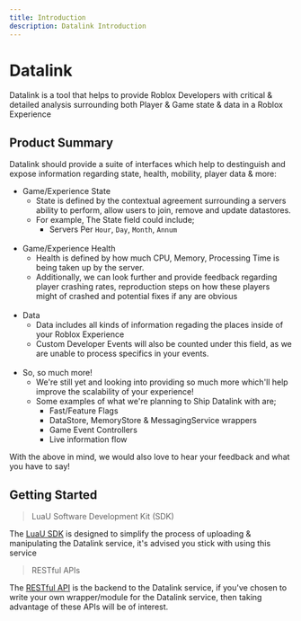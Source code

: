 ```yaml
---
title: Introduction
description: Datalink Introduction
---
```



# Datalink
Datalink is a tool that helps to provide Roblox Developers with critical & detailed analysis surrounding both Player & Game state & data in a Roblox Experience

## Product Summary
Datalink should provide a suite of interfaces which help to destinguish and expose information regarding state, health, mobility, player data & more:

- Game/Experience State
	- State is defined by the contextual agreement surrounding a servers ability to perform, allow users to join, remove and update datastores. 
	- For example, The State field could include;
		- Servers Per `Hour`, `Day`, `Month`, `Annum`
<br> </br>
- Game/Experience Health
	- Health is defined by how much CPU, Memory, Processing Time is being taken up by the server.
	- Additionally, we can look further and provide feedback regarding player crashing rates, reproduction steps on how these players might of crashed and potential fixes if any are obvious
<br> </br>
- Data
	- Data includes all kinds of information regading the places inside of your Roblox Experience
	- Custom Developer Events will also be counted under this field, as we are unable to process specifics in your events.
<br> </br>
- So, so much more!
	- We're still yet and looking into providing so much more which'll help improve the scalability of your experience!
	- Some examples of what we're planning to Ship Datalink with are;
		- Fast/Feature Flags
		- DataStore, MemoryStore & MessagingService wrappers
		- Game Event Controllers
		- Live information flow

With the above in mind, we would also love to hear your feedback and what you have to say!

## Getting Started
> LuaU Software Development Kit (SDK)

The [LuaU SDK](https://docs.datalink.dev/sdks/installation) is designed to simplify the process of uploading & manipulating the Datalink service, it's advised you stick with using this service

> RESTful APIs

The [RESTful API](https://docs.datalink.dev/reference/api_reference/overview) is the backend to the Datalink service, if you've chosen to write your own wrapper/module for the Datalink service, then taking advantage of these APIs will be of interest.
